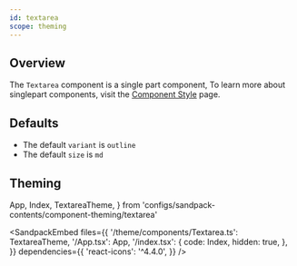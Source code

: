 ```yaml
---
id: textarea
scope: theming
---
```


## Overview

The `Textarea` component is a single part component, To learn more about
singlepart components, visit the
[Component Style](/docs/styled-system/component-style#styling-single-part-components)
page.

## Defaults

- The default `variant` is `outline`
- The default `size` is `md`

## Theming

  App,
  Index,
  TextareaTheme,
} from 'configs/sandpack-contents/component-theming/textarea'

<SandpackEmbed
  files={{
    '/theme/components/Textarea.ts': TextareaTheme,
    '/App.tsx': App,
    '/index.tsx': {
      code: Index,
      hidden: true,
    },
  }}
  dependencies={{
    'react-icons': '^4.4.0',
  }}
/>
